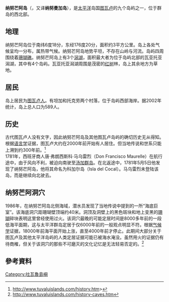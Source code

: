 {{Refimprove|time=2021-12-29T03:08:20+00:00}}
{{Infobox settlement
| name                    = 纳努芒阿岛
| native_name             =Nanumanga
| native_name_lang        =
| settlement_type         = 
| image_skyline           = Nanumanga.png
| image_caption           = 卫星图
| image_map               =
| pushpin_map             = Tuvalu
| pushpin_label_position  = right
| pushpin_map_caption     = 在图瓦卢的位置
| coordinates             = {{coord|06|17|15|S|176|19|15|E|region:TV_type:isle|display=inline,title}}
| subdivision_type        = 国家
| subdivision_name        = {{TUV}}
| subdivision_type1       =
| subdivision_name1       =
| area_total_km2          = 3
| elevation_m             =
| population_footnotes    =
| population_total        = 491
| population_as_of        = 2017
| population_density_km2  = auto
| population_demonym      = Nanumangan
| timezone1               =
| utc_offset1             =
| iso_code                = TV-NMG
| website                 =
}}
'''纳努芒阿岛'''（{{Lang-en|Nanumanga}}，又译'''纳努曼加岛'''），是[[太平洋|太平洋]]岛国[[图瓦卢|图瓦卢]]的九个岛屿之一，位于群岛的西北部。

==地理==
纳努芒阿岛位于南纬6度18分，东经176度20分，面积约3平方公里。岛上各处气候呈均一分布，属热带气候。纳努芒阿岛地势平坦，不存在山岭与河流。岛屿四周围绕着[[珊瑚礁|珊瑚礁]]。纳努芒阿岛上有3个[[潟湖|潟湖]]，面积最大者为位于岛屿北部的瓦亚托亚潟湖，其中有4个岛屿。瓦亚托亚潟湖周围是茂密的[[红树|红树]]林，岛上其余地方为草地。

==居民==
岛上居民为[[图瓦卢人|图瓦卢人]]。有坦加和托克劳两个村落，位于岛屿西部海岸。据2002年统计，岛上总人口为589人。

==历史==
古代图瓦卢人没有文字，因此纳努芒阿岛及其他图瓦卢岛屿的确切历史无从得知。根据[[语言学|语言学]]证据，图瓦卢大约在2000年前开始有人居住。但当地传说和世系只能上溯到约300年前。<ref>http://www.tuvaluislands.com/history.htm></ref><br>
1781年，西班牙商人唐·弗朗西斯科·马乌雷烈（Don Francisco Maurelle）在航行途中，由于风向不利，被迫向南驶至[[汤加群岛|汤加群岛]]。在北返途中，1781年5月5日他发现了纳努芒阿岛，他将其命名为科加尔岛（Isla del Cocal）。马乌雷烈未登陆该岛，而是继续向北驶去。

==纳努芒阿洞穴==
1986年，在纳努芒阿岛北侧海域，潜水员发现了当地传说中提到的一所“海底巨室”。该海底洞穴距珊瑚壁顶端约40米。洞顶及洞壁上的黑色斑块和地上变黑的[[珊瑚|珊瑚]]碎块表明这里曾经使用过火。该洞穴最晚的可能定居时间是8000多年前的一段低海平面期，这与太平洋群岛定居于仅6000年前的一般观点明显不符。根据[[气候学|气候学]]证据，18000年前海平面开始上涨，直至4000年前才停止。此期间大部分关于图瓦卢及其他太平洋岛屿的人类定居证据可能已被海水淹没。虽然用火的证据仍有待商榷，但关于该洞穴的那些不可磨灭的文化记忆是无法轻易否定的。<ref>http://www.tuvaluislands.com/history-caves.htm</ref>

==參考資料==
{{reflist}}

{{authority control}}
[[Category:吐瓦魯島嶼|Category:吐瓦魯島嶼]]